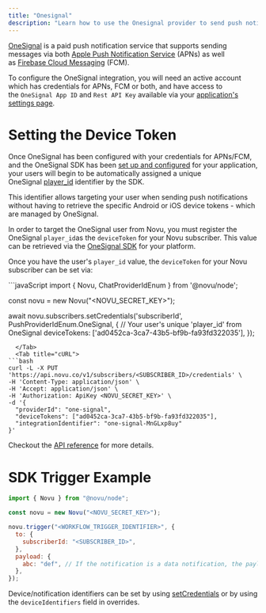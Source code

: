 ```yaml
---
title: "Onesignal"
description: "Learn how to use the Onesignal provider to send push notifications using Novu"
---
```


[OneSignal](https://onesignal.com/) is a paid push notification service that supports sending messages via both [Apple Push Notification Service](https://developer.apple.com/documentation/usernotifications/setting_up_a_remote_notification_server) (APNs) as well as [Firebase Cloud Messaging](https://firebase.google.com/docs/cloud-messaging) (FCM).

To configure the OneSignal integration, you will need an active account which has credentials for APNs, FCM or both, and have access to the `OneSignal App ID` and `Rest API Key` available via your [application's settings page](https://documentation.onesignal.com/docs/keys-and-ids).

# Setting the Device Token

Once OneSignal has been configured with your credentials for APNs/FCM, and the OneSignal SDK has been [set up and configured](https://documentation.onesignal.com/docs/onboarding-with-onesignal#step-1-setup-onesignal-sdk) for your application, your users will begin to be automatically assigned a unique OneSignal [player_id](https://documentation.onesignal.com/docs/users#player-id) identifier by the SDK.

This identifier allows targeting your user when sending push notifications without having to retrieve the specific Android or iOS device tokens - which are managed by OneSignal.

In order to target the OneSignal user from Novu, you must register the OneSignal `player_id`as the `deviceToken` for your Novu subscriber. This value can be retrieved via the [OneSignal SDK](https://documentation.onesignal.com/docs/users-and-devices#finding-users) for your platform.

Once you have the user's `player_id` value, the `deviceToken` for your Novu subscriber can be set via:

<Tabs>
  <Tab title="Node.js">
```javaScript
import {
  Novu,
  ChatProviderIdEnum
} from '@novu/node';

const novu = new Novu("<NOVU_SECRET_KEY>");

await novu.subscribers.setCredentials('subscriberId', PushProviderIdEnum.OneSignal, {
// Your user's unique 'player_id' from OneSignal
deviceTokens: ['ad0452ca-3ca7-43b5-bf9b-fa93fd322035'],
});

```
  </Tab>
  <Tab title="cURL">
```bash
curl -L -X PUT 'https://api.novu.co/v1/subscribers/<SUBSCRIBER_ID>/credentials' \
-H 'Content-Type: application/json' \
-H 'Accept: application/json' \
-H 'Authorization: ApiKey <NOVU_SECRET_KEY>' \
-d '{
  "providerId": "one-signal",
  "deviceTokens": ["ad0452ca-3ca7-43b5-bf9b-fa93fd322035"],
  "integrationIdentifier": "one-signal-MnGLxp8uy"
}'
```

  </Tab>
</Tabs>

Checkout the [API reference](/api-reference/subscribers/update-subscriber-credentials) for more details.

# SDK Trigger Example

```jsx
import { Novu } from "@novu/node";

const novu = new Novu("<NOVU_SECRET_KEY>");

novu.trigger("<WORKFLOW_TRIGGER_IDENTIFIER>", {
  to: {
    subscriberId: "<SUBSCRIBER_ID>",
  },
  payload: {
    abc: "def", // If the notification is a data notification, the payload will be sent as the data
  },
});
```

Device/notification identifiers can be set by using [setCredentials](/integrations/providers/push/fcm#setting-device-token) or by using the `deviceIdentifiers` field in overrides.
